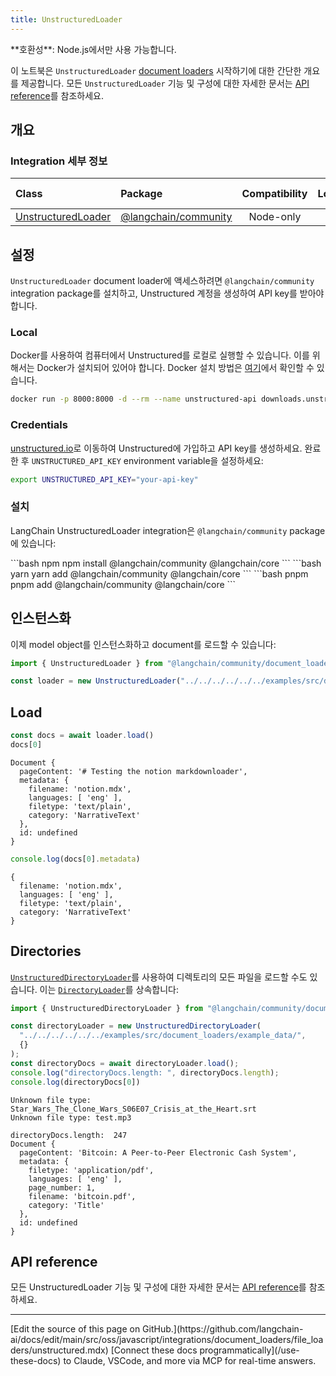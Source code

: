 ```yaml
---
title: UnstructuredLoader
---
```


<Tip>
**호환성**: Node.js에서만 사용 가능합니다.
</Tip>

이 노트북은 `UnstructuredLoader` [document loaders](/oss/javascript/integrations/document_loaders) 시작하기에 대한 간단한 개요를 제공합니다. 모든 `UnstructuredLoader` 기능 및 구성에 대한 자세한 문서는 [API reference](https://api.js.langchain.com/classes/langchain_community_document_loaders_fs_unstructured.UnstructuredLoader.html)를 참조하세요.

## 개요

### Integration 세부 정보

| Class | Package | Compatibility | Local | [PY support](https://python.langchain.com/docs/integrations/document_loaders/unstructured_file) |
| :--- | :--- | :---: | :---: |  :---: |
| [UnstructuredLoader](https://api.js.langchain.com/classes/langchain_community_document_loaders_fs_unstructured.UnstructuredLoader.html) | [@langchain/community](https://api.js.langchain.com/modules/langchain_community_document_loaders_fs_unstructured.html) | Node-only | ✅ | ✅ |

## 설정

`UnstructuredLoader` document loader에 액세스하려면 `@langchain/community` integration package를 설치하고, Unstructured 계정을 생성하여 API key를 받아야 합니다.

### Local

Docker를 사용하여 컴퓨터에서 Unstructured를 로컬로 실행할 수 있습니다. 이를 위해서는 Docker가 설치되어 있어야 합니다. Docker 설치 방법은 [여기](https://docs.docker.com/get-docker/)에서 확인할 수 있습니다.

```bash
docker run -p 8000:8000 -d --rm --name unstructured-api downloads.unstructured.io/unstructured-io/unstructured-api:latest --port 8000 --host 0.0.0.0
```

### Credentials

[unstructured.io](https://unstructured.io/api-key-hosted)로 이동하여 Unstructured에 가입하고 API key를 생성하세요. 완료한 후 `UNSTRUCTURED_API_KEY` environment variable을 설정하세요:

```bash
export UNSTRUCTURED_API_KEY="your-api-key"
```

### 설치

LangChain UnstructuredLoader integration은 `@langchain/community` package에 있습니다:

<CodeGroup>
```bash npm
npm install @langchain/community @langchain/core
```
```bash yarn
yarn add @langchain/community @langchain/core
```
```bash pnpm
pnpm add @langchain/community @langchain/core
```
</CodeGroup>

## 인스턴스화

이제 model object를 인스턴스화하고 document를 로드할 수 있습니다:

```typescript
import { UnstructuredLoader } from "@langchain/community/document_loaders/fs/unstructured"

const loader = new UnstructuredLoader("../../../../../../examples/src/document_loaders/example_data/notion.mdx")
```

## Load

```typescript
const docs = await loader.load()
docs[0]
```

```output
Document {
  pageContent: '# Testing the notion markdownloader',
  metadata: {
    filename: 'notion.mdx',
    languages: [ 'eng' ],
    filetype: 'text/plain',
    category: 'NarrativeText'
  },
  id: undefined
}
```

```typescript
console.log(docs[0].metadata)
```

```output
{
  filename: 'notion.mdx',
  languages: [ 'eng' ],
  filetype: 'text/plain',
  category: 'NarrativeText'
}
```

## Directories

[`UnstructuredDirectoryLoader`](https://api.js.langchain.com/classes/langchain.document_loaders_fs_unstructured.UnstructuredDirectoryLoader.html)를 사용하여 디렉토리의 모든 파일을 로드할 수도 있습니다. 이는 [`DirectoryLoader`](/oss/javascript/integrations/document_loaders/file_loaders/directory)를 상속합니다:

```typescript
import { UnstructuredDirectoryLoader } from "@langchain/community/document_loaders/fs/unstructured";

const directoryLoader = new UnstructuredDirectoryLoader(
  "../../../../../../examples/src/document_loaders/example_data/",
  {}
);
const directoryDocs = await directoryLoader.load();
console.log("directoryDocs.length: ", directoryDocs.length);
console.log(directoryDocs[0])

```

```output
Unknown file type: Star_Wars_The_Clone_Wars_S06E07_Crisis_at_the_Heart.srt
Unknown file type: test.mp3
```
```output
directoryDocs.length:  247
Document {
  pageContent: 'Bitcoin: A Peer-to-Peer Electronic Cash System',
  metadata: {
    filetype: 'application/pdf',
    languages: [ 'eng' ],
    page_number: 1,
    filename: 'bitcoin.pdf',
    category: 'Title'
  },
  id: undefined
}
```

## API reference

모든 UnstructuredLoader 기능 및 구성에 대한 자세한 문서는 [API reference](https://api.js.langchain.com/classes/langchain_community_document_loaders_fs_unstructured.UnstructuredLoader.html)를 참조하세요.

---

<Callout icon="pen-to-square" iconType="regular">
    [Edit the source of this page on GitHub.](https://github.com/langchain-ai/docs/edit/main/src/oss/javascript/integrations/document_loaders/file_loaders/unstructured.mdx)
</Callout>
<Tip icon="terminal" iconType="regular">
    [Connect these docs programmatically](/use-these-docs) to Claude, VSCode, and more via MCP for    real-time answers.
</Tip>
